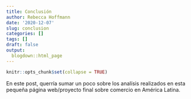 ```yaml
---
title: Conclusión
author: Rebecca Hoffmann
date: '2020-12-07'
slug: conclusion
categories: []
tags: []
draft: false
output:
  blogdown::html_page
---
```


```r
knitr::opts_chunk$set(collapse = TRUE)
```

En este post, querría sumar un poco sobre los analísis realizados en esta pequeña página web/proyecto final sobre comercio en América Latina.


